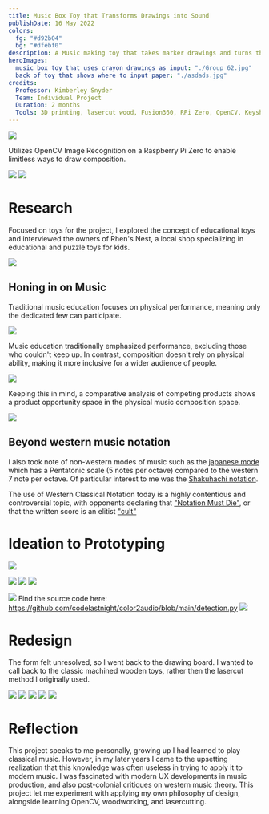 ```yaml
---
title: Music Box Toy that Transforms Drawings into Sound
publishDate: 16 May 2022
colors:
  fg: "#d92b04"
  bg: "#dfebf0"
description: A Music making toy that takes marker drawings and turns them into sound so that even young kids aged 6-7 can learn the beginnings of music composition.
heroImages:
  music box toy that uses crayon drawings as input: "./Group 62.jpg"
  back of toy that shows where to input paper: "./asdads.jpg"
credits:
  Professor: Kimberley Snyder
  Team: Individual Project
  Duration: 2 months
  Tools: 3D printing, lasercut wood, Fusion360, RPi Zero, OpenCV, Keyshot, Figma
---
```


![](<./toy project 26.jpg>)

Utilizes OpenCV Image Recognition on a Raspberry Pi Zero to enable limitless ways to draw composition.

![](<./Frame 56.jpg>)
![](<./Frame 57.jpg>)

# Research

Focused on toys for the project, I explored the concept of educational toys and interviewed the owners of Rhen's Nest, a local shop specializing in educational and puzzle toys for kids.

![](<./toy project 30.jpg>)

## Honing in on Music

Traditional music education focuses on physical performance, meaning only the dedicated few can participate.

![](<./toy project 31.jpg>)

Music education traditionally emphasized performance, excluding those who couldn't keep up. In contrast, composition doesn't rely on physical ability, making it more inclusive for a wider audience of people.

![](<./toy project 20.jpg>)

Keeping this in mind, a comparative analysis of competing products shows a product opportunity space in the physical music composition space.

![](<./toy project 21.jpg>)

## Beyond western music notation

I also took note of non-western modes of music such as the [japanese mode](https://en.wikipedia.org/wiki/Japanese_mode) which has a Pentatonic scale (5 notes per octave) compared to the western 7 note per octave. Of particular interest to me was the [Shakuhachi notation](https://en.wikipedia.org/wiki/Shakuhachi_musical_notation).

The use of Western Classical Notation today is a highly contentious and controversial topic, with opponents declaring that ["Notation Must Die"](https://www.youtube.com/watch?v=Eq3bUFgEcb4), or that the written score is an elitist ["cult"](https://www.youtube.com/watch?v=KA6mkg0KNco)

# Ideation to Prototyping

![](<./toy project 2224.jpg>)

![](<./toy project 33.jpg>)
![](<./toy project 252.jpg>)
![](<./toy project 36.jpg>)

![](<./toy project 27.jpg>)
Find the source code here: https://github.com/codelastnight/color2audio/blob/main/detection.py
![](<./toy project 28.jpg>)

# Redesign

The form felt unresolved, so I went back to the drawing board. I wanted to call back to the classic machined wooden toys, rather then the lasercut method I originally used.

![](<./toy project 34.jpg>)
![](<./Group 61.jpg>)
![](<./Frame 56.jpg>)
![](<./Frame 57.jpg>)
![](<./Frame 58.jpg>)

# Reflection

This project speaks to me personally, growing up I had learned to play classical music. However, in my later years I came to the upsetting realization that this knowledge was often useless in trying to apply it to modern music. I was fascinated with modern UX developments in music production, and also post-colonial critiques on western music theory. This project let me experiment with applying my own philosophy of design, alongside learning OpenCV, woodworking, and lasercutting.

